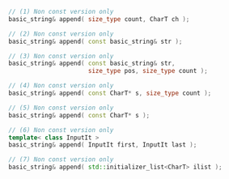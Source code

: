 ```cpp
// (1) Non const version only
basic_string& append( size_type count, CharT ch );

// (2) Non const version only
basic_string& append( const basic_string& str );

// (3) Non const version only
basic_string& append( const basic_string& str,
                      size_type pos, size_type count );

// (4) Non const version only
basic_string& append( const CharT* s, size_type count );

// (5) Non const version only
basic_string& append( const CharT* s );

// (6) Non const version only
template< class InputIt >
basic_string& append( InputIt first, InputIt last );

// (7) Non const version only
basic_string& append( std::initializer_list<CharT> ilist );
```
